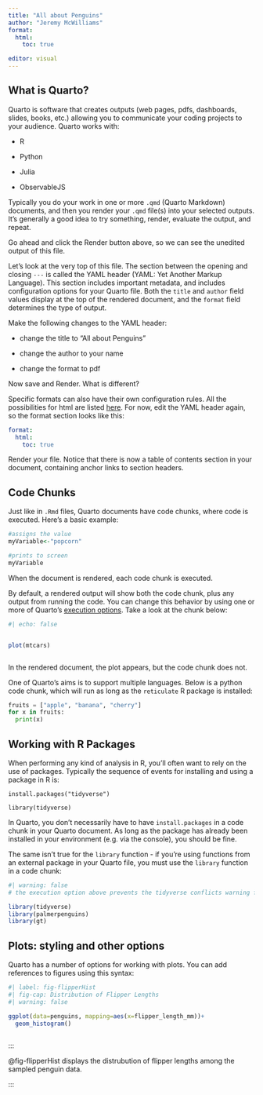 ```yaml
---
title: "All about Penguins"
author: "Jeremy McWilliams"
format: 
  html: 
    toc: true

editor: visual
---
```


## What is Quarto?

Quarto is software that creates outputs (web pages, pdfs, dashboards, slides, books, etc.) allowing you to communicate your coding projects to your audience. Quarto works with:

-   R

-   Python

-   Julia

-   ObservableJS

Typically you do your work in one or more `.qmd` (Quarto Markdown) documents, and then you render your `.qmd` file(s) into your selected outputs. It's generally a good idea to try something, render, evaluate the output, and repeat.

Go ahead and click the Render button above, so we can see the unedited output of this file.

Let's look at the very top of this file. The section between the opening and closing `---` is called the YAML header (YAML: Yet Another Markup Language). This section includes important metadata, and includes configuration options for your Quarto file. Both the `title` and `author` field values display at the top of the rendered document, and the `format` field determines the type of output.

Make the following changes to the YAML header:

-   change the title to "All about Penguins"

-   change the author to your name

-   change the format to pdf

Now save and Render. What is different?

Specific formats can also have their own configuration rules. All the possibilities for html are listed [here](https://quarto.org/docs/output-formats/html-basics.html){target="_blank"}. For now, edit the YAML header again, so the format section looks like this:

``` yaml
format: 
  html: 
    toc: true
```

Render your file. Notice that there is now a table of contents section in your document, containing anchor links to section headers.

## Code Chunks

Just like in `.Rmd` files, Quarto documents have code chunks, where code is executed. Here's a basic example:

```r
#assigns the value
myVariable<-"popcorn"

#prints to screen
myVariable

```

When the document is rendered, each code chunk is executed.

By default, a rendered output will show both the code chunk, plus any output from running the code. You can change this behavior by using one or more of Quarto's [execution options](https://quarto.org/docs/computations/execution-options.html){target="_blank"}. Take a look at the chunk below:

```r
#| echo: false


plot(mtcars)



```

In the rendered document, the plot appears, but the code chunk does not.

One of Quarto's aims is to support multiple languages. Below is a python code chunk, which will run as long as the `reticulate` R package is installed:

```python

fruits = ["apple", "banana", "cherry"]
for x in fruits:
  print(x)


```

## Working with R Packages

When performing any kind of analysis in R, you'll often want to rely on the use of packages. Typically the sequence of events for installing and using a package in R is:

`install.packages("tidyverse")`

`library(tidyverse)`

In Quarto, you don't necessarily have to have `install.packages` in a code chunk in your Quarto document. As long as the package has already been installed in your environment (e.g. via the console), you should be fine.

The same isn't true for the `library` function - if you're using functions from an external package in your Quarto file, you must use the `library` function in a code chunk:

```r
#| warning: false
# the execution option above prevents the tidyverse conflicts warning from being rendered

library(tidyverse)
library(palmerpenguins)
library(gt)

```

## Plots: styling and other options

Quarto has a number of options for working with plots. You can add references to figures using this syntax:

```r
#| label: fig-flipperHist
#| fig-cap: Distribution of Flipper Lengths
#| warning: false

ggplot(data=penguins, mapping=aes(x=flipper_length_mm))+
  geom_histogram()



```

:::

\@fig-flipperHist displays the distrubution of flipper lengths among the sampled penguin data.

:::
